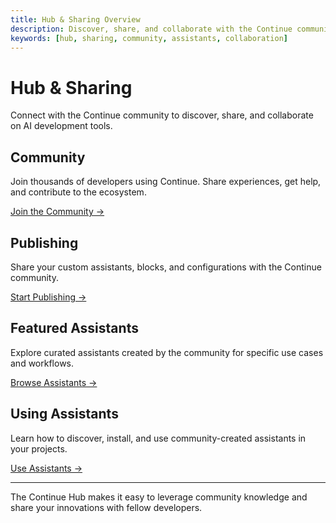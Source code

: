 ```yaml
---
title: Hub & Sharing Overview
description: Discover, share, and collaborate with the Continue community
keywords: [hub, sharing, community, assistants, collaboration]
---
```


# Hub & Sharing

Connect with the Continue community to discover, share, and collaborate on AI development tools.

## Community
Join thousands of developers using Continue. Share experiences, get help, and contribute to the ecosystem.

[Join the Community →](./community)

## Publishing
Share your custom assistants, blocks, and configurations with the Continue community.

[Start Publishing →](./publishing)

## Featured Assistants
Explore curated assistants created by the community for specific use cases and workflows.

[Browse Assistants →](./featured-assistants)

## Using Assistants
Learn how to discover, install, and use community-created assistants in your projects.

[Use Assistants →](./using-assistants)

---

The Continue Hub makes it easy to leverage community knowledge and share your innovations with fellow developers.